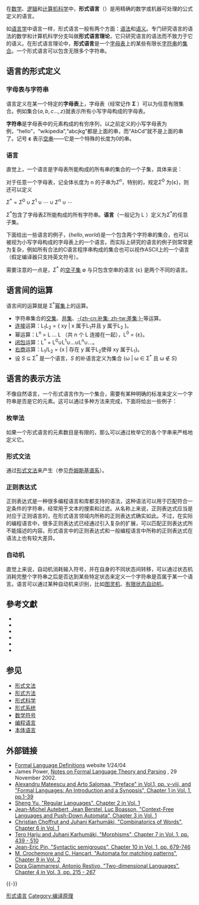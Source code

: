 {{NoteTA
|G1 = IT
|G2 = Math
}}
在[[数学|数学]]、[[逻辑|逻辑]]和[[计算机科学|计算机科学]]中，'''形式语言'''（{{lang-en|Formal language}}）是用精确的数学或机器可处理的公式定义的语言。

如[[语言学|语言学]]中语言一样，形式语言一般有两个方面：[[形式文法|语法]]和[[形式语义|语义]]。专门研究语言的语法的数学和计算机科学分支叫做'''形式语言理论'''，它只研究语言的语法而不致力于它的语义。在形式语言理论中，'''形式语言'''是一个[[字母表_(计算机科学)|字母表]]上的某些有限长[[字符串|字符串]]的[[集合_(数学)|集合]]。一个形式语言可以包含无限多个字符串。

== 语言的形式定义 ==

=== 字母表与字符串 ===
语言定义在某一个特定的'''字母表'''上，字母表（经常记作 '''Σ''' ）可以为任意有限集合。例如集合<math>\{a,b,c...,z\}</math>就表示所有小写字母构成的字母表。

'''字符串'''是字母表中的元素构成的有穷序列，以之前定义的小写字母表为例，“hello”，“wikipedia”,“abcjkg”都是上面的串，而“AbCd”就不是上面的串了。记号 '''ε''' 表示[[空串|空串]]——它是一个特殊的长度为0的串。

=== 语言 ===
直觉上，一个语言是字母表所能构成的所有串的集合的一个子集，具体来说：

对于任意一个字母表，记全体长度为 n 的子串为<math>\Sigma ^{n}</math>，特别的，规定<math>\Sigma ^{0}</math> 为{ε}，则还可以定义

<math>\Sigma ^ {*} = \Sigma ^{0}\cup \Sigma ^{1}\cup \cdots \cup \Sigma ^{n}\cup \cdots </math>

<math>\Sigma ^{*}</math>包含了字母表<math>\Sigma</math>所能构成的所有字符串。'''语言'''（一般记为 L ）定义为<math>\Sigma ^{*}</math>的任意子集。

下面给出一些语言的例子，<math>\{hello , world\}</math>是一个包含两个字符串的集合，也可以被视为小写字母构成的字母表上的一个语言。而实际上研究的语言的例子则常常更为复杂，例如所有合法的C语言程序串构成的集合也可以视作ASCII上的一个语言（假定编译器只支持英文符号）。

需要注意的一点是，<math>\Sigma ^{*}</math> 的[[空集|空子集]] ∅ 与只包含空串的语言 {ε} 是两个不同的语言。

== 语言间的运算 ==
语言间的运算就是 Σ<sup>*</sup>[[幂集|幂集]]上的运算。
* 字符串集合的[[交集|交集]]、[[并集|并集]]、[[补集|-{zh-cn:补集; zh-tw:差集;}-]]等运算。
* [[串接|连接]]运算：L<sub>1</sub>L<sub>2</sub> = { xy | x 属于L<sub>1</sub>并且 y 属于L<sub>2</sub> }。
* 幂运算：L<sup>n</sup> = L … L （共 n 个 L 连接在一起），L<sup>0</sup> = {ε}。
* [[Kleene星号|闭包]]运算：L<sup>*</sup> = L<sup>0</sup>∪L<sup>1</sup>∪…∪L<sup>n</sup>∪…。
* [[字符串运算#右商|右商]]运算：L<sub>1</sub>/L<sub>2</sub> = {x | 存在 y 属于L<sub>2</sub>使得 xy 属于L<sub>1</sub>}。
* 设 ''S'' ⊆ Σ<sup>*</sup> 是一个语言，''S'' 的补语言定义为集合 {ω | ω ∈ Σ<sup>*</sup> 且 ω ∉ ''S''}

== 语言的表示方法 ==
不像自然语言，一个形式语言作为一个集合，需要有某种明确的标准来定义一个字符串是否是它的元素。这可以通过多种方法来完成，下面将给出一些例子：

=== 枚举法 ===
如果一个形式语言的元素数目是有限的，那么可以通过枚举它的各个字串来严格地定义它。

=== 形式文法 ===
通过[[形式文法|形式文法]]来产生（参见[[乔姆斯基谱系|乔姆斯基谱系]]）。

=== 正则表达式 ===

{{Main|正则表达式|正则语言}}

正则表达式是一种很多编程语言和库都支持的语法，这种语法可以用于匹配符合一定条件的字符串，经常用于文本的搜索和过滤。从名称上来说，正则表达式应当是对应于正则语言的，在形式语言领域内所称的正则表达式确实如此。不过，在实际的编程语言中，很多正则表达式已经通过引入复杂的扩展，可以匹配正则表达式所不能描述的内容。形式语言中的正则表达式和一般编程语言中所称的正则表达式在语法上也有较大差异。

=== 自动机 ===
直觉上来说，自动机消耗输入符号，并在自身的不同状态间转移，可以通过状态机消耗完整个字符串之后是否达到某些特定状态来定义一个字符串是否属于某一个语言。语言可以通过某种自动机来识别，比如[[图灵机|图灵机]]、[[有限状态自动机|有限状态自动机]]。

== 參考文獻 ==
{{Reflist|2}}
{{refbegin}}
* {{cite book |first = A. G. |last = Hamilton |title = Logic for Mathematicians |url = https://archive.org/details/logicformathemat0000hami_g5m2 |publisher = Cambridge University Press |year = 1978 |isbn = 0-521-21838-1}}
* {{cite book |first = Seymour |last = Ginsburg |title = Algebraic and automata theoretic properties of formal languages |publisher = North-Holland |year = 1975 |isbn = 0-7204-2506-9}}
* {{cite book |first = Michael A. |last = Harrison |title = Introduction to Formal Language Theory |publisher = Addison-Wesley |year = 1978}}
* {{cite book |first = John E. |last = Hopcroft |coauthors = Jeffrey D. Ullman |title = Introduction to Automata Theory, Languages, and Computation |url = https://archive.org/details/trent_0116301269779 |publisher = Addison-Wesley Publishing |location = Reading, Massachusetts |year = 1979 |isbn = 0-201-02988-X}}
* {{cite book |first = Grzegorz |last = Rozenberg |coauthors = Arto Salomaa |title = Handbook of Formal Languages: Volume I-III |publisher = Springer |year = 1997 |isbn = 3-540-61486-9}}
* {{cite book |first = Patrick |last = Suppes |title = Introduction to Logic |url = https://archive.org/details/introductiontolo0000supp |publisher = D. Van Nostrand |year = 1957 |isbn = 0-442-08072-7}}
{{Refend}}

== 参见 ==
{{Portal box|语言|数学|计算机科学}}
* [[形式文法|形式文法]]
* [[形式方法|形式方法]] 
* [[形式科学|形式科学]]
* [[形式系统|形式系统]]
* [[数学符号|数学符号]]
* [[编程语言|编程语言]]
* [[本体语言|本体语言]]

== 外部链接 ==
* [http://www.csee.umbc.edu/help/theory/lang_def.shtml Formal Language Definitions] {{Wayback|url=http://www.csee.umbc.edu/help/theory/lang_def.shtml |date=20080216230918 }} website 1/24/04 
* James Power, [http://www.cs.nuim.ie/~jpower/Courses/parsing/ Notes on Formal Language Theory and Parsing] {{Wayback|url=http://www.cs.nuim.ie/~jpower/Courses/parsing/ |date=20071121142736 }}, 29 November 2002. 
* [http://www.cs.cmu.edu/~lkontor/noam/Mateescu-Salomaa.pdf Alexandru Mateescu and Arto Salomaa, "Preface" in Vol.1, pp. v-viii, and "Formal Languages: An Introduction and a Synopsis", Chapter 1 in Vol. 1, pp.1-39] {{Wayback|url=http://www.cs.cmu.edu/~lkontor/noam/Mateescu-Salomaa.pdf |date=20120612011121 }}
* [http://www.csd.uwo.ca/~syu/public/draft.ps Sheng Yu, "Regular Languages", Chapter 2 in Vol. 1] {{Wayback|url=http://www.csd.uwo.ca/~syu/public/draft.ps |date=20060519210749 }}
* [http://citeseer.ist.psu.edu/248295.html Jean-Michel Autebert, Jean Berstel, Luc Boasson, "Context-Free Languages and Push-Down Automata", Chapter 3 in Vol. 1] {{Wayback|url=http://citeseer.ist.psu.edu/248295.html |date=20080327061304 }}
* [https://web.archive.org/web/20110517111545/http://www.liafa.jussieu.fr/~cc/PUBLICATIONS/CKTUCS.PS.gz Christian Choffrut and Juhani Karhumäki, "Combinatorics of Words", Chapter 6 in Vol. 1]
* [https://web.archive.org/web/20090320000235/http://users.utu.fi/harju/articles/morph.pdf Tero Harju and Juhani Karhumäki, "Morphisms", Chapter 7 in Vol. 1, pp. 439 - 510]
* [http://www.liafa.jussieu.fr/~jep/PDF/HandBook.pdf Jean-Eric Pin, "Syntactic semigroups", Chapter 10 in Vol. 1, pp. 679-746] {{Wayback|url=http://www.liafa.jussieu.fr/~jep/PDF/HandBook.pdf |date=20110517111441 }}
* [https://web.archive.org/web/20110515223759/http://www-igm.univ-mlv.fr/~mac/REC/DOC/B4.ps M. Crochemore and C. Hancart, "Automata for matching patterns", Chapter 9 in Vol. 2]
* [https://web.archive.org/web/20071008170115/http://bruno.maitresdumonde.com/optinfo/Spe-MP/dmds1998/2dlang/giammaresi-restivo-paper.ps Dora Giammarresi, Antonio Restivo, "Two-dimensional Languages", Chapter 4 in Vol. 3, pp. 215 - 267] 
{{-}}
{{形式语言与形式文法}}
{{语义网}}

{{Authority control}}

[[Category:形式语言|]]
[[Category:编译原理|Category:编译原理]]